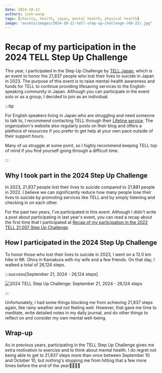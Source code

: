 ```yaml
---
date: 2024-10-12
authors: josh-wong
tags: [charity, health, japan, mental health, physical health]
image: "assets/images/2024-10-12-tell-step-up-challenge-(09-21).jpg"
---
```


# Recap of my participation in the 2024 TELL Step Up Challenge

This year, I participated in the Step Up Challenge by [TELL Japan](https://telljp.com/), which is an event to honor the 21,837 people who lost their lives to suicide in Japan in 2023. The purpose of this event is to raise mental-health awareness and funds for TELL to continue providing lifesaving services to the English-speaking community in Japan. Although you can participate in the event solo or as a group, I decided to join as an individual.

<!-- truncate -->

:::tip

For English speakers living in Japan who are struggling and need someone to talk to, I recommend contacting TELL through their [Lifeline service](https://telljp.com/lifeline/). The organization's website also regularly posts on their blog and offers a plethora of resources if you prefer to get help at your own pace outside of their support hours.

Many of us struggle at some point, so I highly recommend keeping TELL top of mind if you find yourself going through a difficult time.

:::

## Why I took part in the 2024 Step Up Challenge

In 2023, 21,837 people lost their lives to suicide compared to 21,881 people in 2022. I believe we can significantly reduce how many people lose their lives to suicide by promoting services like TELL and by simply listening and checking in on each other.

For the past two years, I've participated in this event. Although I didn't write a post about participating in last year's event, you can read a recap about the first time that I participated at [Recap of my participation in the 2022 TELL 21,007 Step Up Challenge](2022-10-11-tell-step-up-challenge.mdx).

## How I participated in the 2024 Step Up Challenge

To honor those who lost their lives to suicide in 2023, I went on a 12.0 km hike in Mt. Ohira in Kamakura with my wife and a few friends. On that day, I walked a total of 26,124 steps.

:::success[September 21, 2024 - 26,124 steps]

![2024 TELL Step Up Challenge: September 21, 2024 - 26,124 steps](assets/images/2024-10-12-tell-step-up-challenge-(09-21).jpg)

:::

Unfortunately, I had some things blocking me from achieving 21,837 steps again, like rainy weather and not feeling well. However, that gave me time to meditate, write detailed notes in my daily journal, and do other things to reflect on and consider my own mental well-being.

## Wrap-up

As in previous years, participating in the TELL Step Up Challenge gives me extra motivation to exercise and to think about mental health. I do regret not being able to get to 21,837 steps more than once between September 10 and October 10, but nothing's stopping me from hitting that a few more times before the end of the year🚶🏻‍♂️‍➡️
